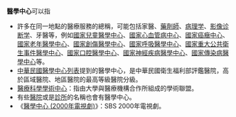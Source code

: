 '''醫學中心'''可以指
*許多在同一地點的醫療服務的總稱，可能包括家醫、[[藥劑師|藥劑師]]、[[病理学|病理学]]、[[影像诊断学|影像诊断学]]、牙醫等，例如[[國家兒童醫學中心|國家兒童醫學中心]]、[[國家心血管病中心|國家心血管病中心]]、[[國家癌癥中心|國家癌癥中心]]、[[國家老年醫學中心|國家老年醫學中心]]、[[國家創傷醫學中心|國家創傷醫學中心]]、[[國家呼吸醫學中心|國家呼吸醫學中心]]、[[國家重大公共衛生事件醫學中心|國家重大公共衛生事件醫學中心]]、[[國家口腔醫學中心|國家口腔醫學中心]]、[[國家神經疾病醫學中心|國家神經疾病醫學中心]]、[[國家傳染病醫學中心|國家傳染病醫學中心]]等。
*[[中華民國醫學中心列表|中華民國醫學中心列表]]提到的醫學中心，是中華民國衛生福利部評鑑醫院，高於區域醫院、地區醫院的最高等級醫院分級。
*[[醫療科學學術中心|醫療科學學術中心]]：指由大學與醫療機構合作所組成的學術聯盟。
*有些[[醫院|醫院]]或是[[診所|診所]]的名稱也會有醫學中心。
*《[[醫學中心_(2000年電視劇)|醫學中心 (2000年電視劇)]]》：SBS 2000年電視劇。

{{消歧义|YXZX|Cat=四字消歧义}}